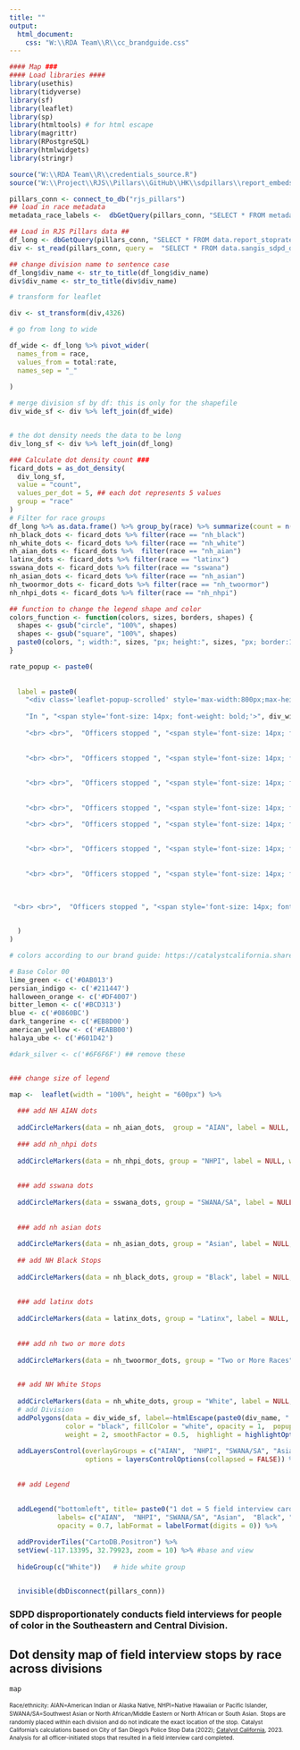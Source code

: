 ```yaml
---
title: ""
output:
  html_document:
    css: "W:\\RDA Team\\R\\cc_brandguide.css"
---
```

<!-- link to Google Font -->
<link href="https://fonts.googleapis.com/css2?family=Inter:wght@100;200;300;400;500;600;700;800;900&display=swap" rel="stylesheet">
  

```r
#### Map ###
#### Load libraries ####
library(usethis)
library(tidyverse)
library(sf)
library(leaflet)
library(sp)
library(htmltools) # for html escape
library(magrittr)
library(RPostgreSQL)
library(htmlwidgets)
library(stringr)

source("W:\\RDA Team\\R\\credentials_source.R")
source("W:\\Project\\RJS\\Pillars\\GitHub\\HK\\sdpillars\\report_embeds\\chart_functions.R")

pillars_conn <- connect_to_db("rjs_pillars")
## load in race metadata
metadata_race_labels <-  dbGetQuery(pillars_conn, "SELECT * FROM metadata_race_labels") %>% select(race_base, race_label_short, race_label_long)

## Load in RJS Pillars data ##
df_long <- dbGetQuery(pillars_conn, "SELECT * FROM data.report_stoprates_div_ficard_race_person")
div <- st_read(pillars_conn, query =  "SELECT * FROM data.sangis_sdpd_divisions_2023") 

## change division name to sentence case
df_long$div_name <- str_to_title(df_long$div_name)
div$div_name <- str_to_title(div$div_name)

# transform for leaflet

div <- st_transform(div,4326)

# go from long to wide

df_wide <- df_long %>% pivot_wider(
  names_from = race,
  values_from = total:rate,
  names_sep = "_"
  
)

# merge division sf by df: this is only for the shapefile
div_wide_sf <- div %>% left_join(df_wide)


# the dot density needs the data to be long
div_long_sf <- div %>% left_join(df_long)
```



```r
### Calculate dot density count ###
ficard_dots = as_dot_density(
  div_long_sf,
  value = "count",
  values_per_dot = 5, ## each dot represents 5 values
  group = "race"
)
# Filter for race groups
df_long %>% as.data.frame() %>% group_by(race) %>% summarize(count = n())
nh_black_dots <- ficard_dots %>% filter(race == "nh_black")
nh_white_dots <- ficard_dots %>% filter(race == "nh_white")
nh_aian_dots <- ficard_dots %>%  filter(race == "nh_aian")
latinx_dots <- ficard_dots %>% filter(race == "latinx")
sswana_dots <- ficard_dots %>% filter(race == "sswana")
nh_asian_dots <- ficard_dots %>% filter(race == "nh_asian")
nh_twoormor_dots <- ficard_dots %>% filter(race == "nh_twoormor")
nh_nhpi_dots <- ficard_dots %>% filter(race == "nh_nhpi")

## function to change the legend shape and color
colors_function <- function(colors, sizes, borders, shapes) {
  shapes <- gsub("circle", "100%", shapes)
  shapes <- gsub("square", "100%", shapes)
  paste0(colors, "; width:", sizes, "px; height:", sizes, "px; border:1px solid ", borders, "; border-radius:", shapes)
}


```




```r
rate_popup <- paste0(
  
  
  label = paste0(
    "<div class='leaflet-popup-scrolled' style='max-width:800px;max-height:200px'>", 
    
    "In ", "<span style='font-size: 14px; font-weight: bold;'>", div_wide_sf$div_name, " Division",  "(", div_wide_sf$div_num, "),", "</span>", 
    
    "<br> <br>",  "Officers stopped ", "<span style='font-size: 14px; font-weight: bold;'>", div_wide_sf$count_nh_black,  "</span>", " people perceived as ", "<span style='font-size: 14px; font-weight: bold;'>", "Black",  "</span>", " for stops that resulted in a field interview card completed, or ", "<span style='font-size: 14px; font-weight: bold;'>", round(div_wide_sf$rate_nh_black, digits = 1),  "</span>", "% of Black people stopped. ", "</br>",
    
      
    "<br> <br>",  "Officers stopped ", "<span style='font-size: 14px; font-weight: bold;'>", div_wide_sf$count_latinx,  "</span>", " people perceived as ", "<span style='font-size: 14px; font-weight: bold;'>", "Latinx",  "</span>", " for stops that resulted in a field interview card completed, or ", "<span style='font-size: 14px; font-weight: bold;'>", round(div_wide_sf$rate_latinx, digits = 1),  "</span>", "% of Latinx people stopped. ", "</br>",
    
    
    "<br> <br>",  "Officers stopped ", "<span style='font-size: 14px; font-weight: bold;'>", div_wide_sf$count_nh_asian,  "</span>", " people perceived as ", "<span style='font-size: 14px; font-weight: bold;'>", "Asian",  "</span>", " for stops that resulted in a field interview card completed, or ", "<span style='font-size: 14px; font-weight: bold;'>", round(div_wide_sf$rate_nh_asian, digits = 1),  "</span>", "% of Asian people stopped. ", "</br>",
    
       
    "<br> <br>",  "Officers stopped ", "<span style='font-size: 14px; font-weight: bold;'>", div_wide_sf$count_nh_aian,  "</span>", " people perceived as ", "<span style='font-size: 14px; font-weight: bold;'>", "AIAN",  "</span>", " for stops that resulted in a field interview card completed, or ", "<span style='font-size: 14px; font-weight: bold;'>", round(div_wide_sf$rate_nh_aian, digits = 1),  "</span>", "% of AIAN people stopped. ", "</br>",

    "<br> <br>",  "Officers stopped ", "<span style='font-size: 14px; font-weight: bold;'>", div_wide_sf$count_nh_nhpi,  "</span>", " people perceived as ", "<span style='font-size: 14px; font-weight: bold;'>", "NHPI",  "</span>", " for stops that resulted in a field interview card completed, or ", "<span style='font-size: 14px; font-weight: bold;'>", round(div_wide_sf$rate_nh_nhpi, digits = 1),  "</span>", "% of NHPI people stopped. ", "</br>",
    
   
    "<br> <br>",  "Officers stopped ", "<span style='font-size: 14px; font-weight: bold;'>", div_wide_sf$count_sswana,  "</span>", " people perceived as ", "<span style='font-size: 14px; font-weight: bold;'>", "SWANA/SA",  "</span>", " for stops that resulted in a field interview card completed, or ", "<span style='font-size: 14px; font-weight: bold;'>", round(div_wide_sf$rate_sswana, digits = 1),  "</span>", "% of SWANA/SA people stopped. ", "</br>",
    
    
    "<br> <br>",  "Officers stopped ", "<span style='font-size: 14px; font-weight: bold;'>", div_wide_sf$count_nh_twoormor,  "</span>", " people perceived as ", "<span style='font-size: 14px; font-weight: bold;'>", "Multiracial",  "</span>", " for stops that resulted in a field interview card completed, or ", "<span style='font-size: 14px; font-weight: bold;'>", round(div_wide_sf$rate_nh_twoormor, digits = 1),  "</span>", "% of Multiracial people stopped. ", "</br>",
    
      

 "<br> <br>",  "Officers stopped ", "<span style='font-size: 14px; font-weight: bold;'>", div_wide_sf$count_nh_white,  "</span>", " people perceived as ", "<span style='font-size: 14px; font-weight: bold;'>", "White",  "</span>", " for stops that resulted in a field interview card completed, or ", "<span style='font-size: 14px; font-weight: bold;'>", round(div_wide_sf$rate_nh_white, digits = 1),  "</span>", "% of White people stopped. "

 
  )
)

```


```r
# colors according to our brand guide: https://catalystcalifornia.sharepoint.com/sites/Portal/AP%20Projects/Forms/AllItems.aspx?FolderCTID=0x012000EF0283621C7FE048A8E68512F119353B&id=%2Fsites%2FPortal%2FAP%20Projects%2FCommunications%2FCatalyst%20California%2FBranding%20Materials%20%2B%20Templates%2FVisual%20Brand%20Guide%2FCatalyst%20California%20Brand%20Guide%5FSeptember%202022%2Epdf&viewid=1aaeb4a9%2D2232%2D41c7%2Da71c%2D727af9e1f5d7&parent=%2Fsites%2FPortal%2FAP%20Projects%2FCommunications%2FCatalyst%20California%2FBranding%20Materials%20%2B%20Templates%2FVisual%20Brand%20Guide

# Base Color 00
lime_green <- c('#0AB013')
persian_indigo <- c('#211447')
halloween_orange <- c('#DF4007')
bitter_lemon <- c('#BCD313')
blue <- c('#0860BC')
dark_tangerine <- c('#EB8D00')
american_yellow <- c('#EABB00')
halaya_ube <- c('#601D42')

#dark_silver <- c('#6F6F6F') ## remove these


### change size of legend

map <-  leaflet(width = "100%", height = "600px") %>%
  
  ### add NH AIAN dots 
  
  addCircleMarkers(data = nh_aian_dots,  group = "AIAN", label = NULL, weight = 2, opacity = 0.2, fillOpacity = 1, radius = 2, color="white",  fillColor= dark_tangerine, stroke = TRUE) %>%
  
  ### add nh_nhpi dots
  
  addCircleMarkers(data = nh_nhpi_dots, group = "NHPI", label = NULL, weight = 2, opacity = 0.2, fillOpacity = 1, radius = 2, color="white",  fillColor= halaya_ube, stroke = TRUE) %>% 
  
    
  ### add sswana dots
  
  addCircleMarkers(data = sswana_dots, group = "SWANA/SA", label = NULL, weight = 2, opacity = 0.2, fillOpacity = 1, radius = 2, color="white",  fillColor= american_yellow, stroke = TRUE) %>% 
  
  
  ### add nh asian dots
  
  addCircleMarkers(data = nh_asian_dots, group = "Asian", label = NULL, weight = 2, opacity = 0.2, fillOpacity = 1, radius = 2, color="white",  fillColor=  halloween_orange, stroke = TRUE) %>% 
  
  ## add NH Black Stops
  
  addCircleMarkers(data = nh_black_dots, group = "Black", label = NULL, weight = 2, opacity = 0.2, fillOpacity = 1, radius = 2, color="white",  fillColor=blue, stroke = TRUE) %>% 
  
  
  ### add latinx dots
  
  addCircleMarkers(data = latinx_dots, group = "Latinx", label = NULL, weight = 2, opacity = 0.2, fillOpacity = 1, radius = 2, color="white",  fillColor= lime_green,  stroke = TRUE) %>% 
  
  
  ### add nh two or more dots
  
  addCircleMarkers(data = nh_twoormor_dots, group = "Two or More Races", label = NULL, weight = 2, opacity = 0.2, fillOpacity = 1, radius = 2, color="white",  fillColor= persian_indigo, stroke = TRUE) %>% 

  
  ## add NH White Stops
  
  addCircleMarkers(data = nh_white_dots, group = "White", label = NULL, weight = 2, opacity = 0.2, fillOpacity = 1, radius = 2, color="white",  fillColor=  bitter_lemon,  stroke = TRUE) %>% 
  # add Division 
  addPolygons(data = div_wide_sf, label=~htmlEscape(paste0(div_name, " Division ")),
              color = "black", fillColor = "white", opacity = 1,  popup = ~paste0(rate_popup), 
              weight = 2, smoothFactor = 0.5,  highlight = highlightOptions(color = "white", weight = 3, bringToFront = TRUE, sendToBack = FALSE)) %>%
  
  addLayersControl(overlayGroups = c("AIAN",  "NHPI", "SWANA/SA", "Asian",  "Black", "Latinx", "Two or More Races", "White"),
                   options = layersControlOptions(collapsed = FALSE)) %>%
   
  
  ## add Legend
  
  
  addLegend("bottomleft", title= paste0("1 dot = 5 field interview card stops"), colors = colors_function(colors = c(dark_tangerine, halaya_ube, american_yellow, halloween_orange, blue,lime_green, persian_indigo, bitter_lemon), sizes = "10", shapes = "circle", borders = NULL),
            labels= c("AIAN",  "NHPI", "SWANA/SA", "Asian",  "Black", "Latinx", "Two or More Races", "White"),
            opacity = 0.7, labFormat = labelFormat(digits = 0)) %>% 

  addProviderTiles("CartoDB.Positron") %>%
  setView(-117.13395, 32.79923, zoom = 10) %>% #base and view 
  
  hideGroup(c("White"))   # hide white group

  
  invisible(dbDisconnect(pillars_conn))

```



### SDPD disproportionately conducts field interviews for people of color in the Southeastern and Central Division.

## Dot density map of field interview stops by race across divisions

```r
map
```
<div align="left" style="line-height: 1em;"><span style=' font-size: 10px;'>Race/ethnicity: AIAN=American Indian or Alaska Native, NHPI=Native Hawaiian or Pacific Islander, SWANA/SA=Southwest Asian or North African/Middle Eastern or North African or South Asian.</span> <span style="font-size: 10px;">Stops are randomly placed within each division and do not indicate the exact location of the stop.</span> <span style=' font-size: 10px;'>Catalyst California's calculations based on City of San Diego's Police Stop Data (2022); <u>[Catalyst California](https://www.catalystcalifornia.org)</u>, 2023. Analysis for all officer-initiated stops that resulted in a field interview card completed.</span> 

  